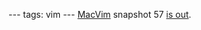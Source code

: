 ---
tags: vim
---
[[MacVim]] snapshot 57 [http://groups.google.com/group/vim_mac/browse_thread/thread/5b03d436ba8eeeed is out].
